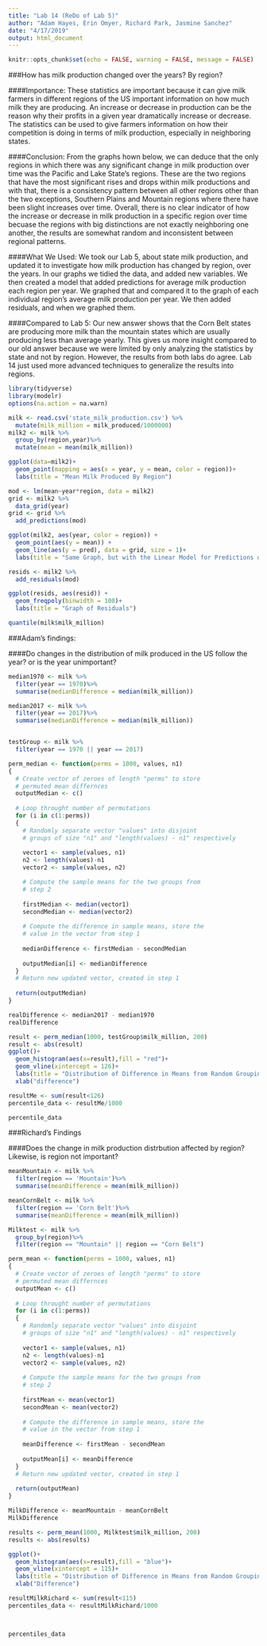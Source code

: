 ```yaml
---
title: "Lab 14 (ReDo of Lab 5)"
author: "Adam Hayes, Erin Omyer, Richard Park, Jasmine Sanchez"
date: "4/17/2019"
output: html_document
---
```


```r
knitr::opts_chunk$set(echo = FALSE, warning = FALSE, message = FALSE)
```

###How has milk production changed over the years? By region?

####Importance: 
These statistics are important because it can give milk farmers in different regions of the US important information on how much milk they are producing. An increase or decrease in production can be the reason why their profits in a given year dramatically increase or decrease. The statistics can be used to give farmers information on how their competition is doing in terms of milk production, especially in neighboring states. 

####Conclusion: 
From the graphs hown below, we can deduce that the only regions in which there was any significant change in milk production over time was the Pacific and Lake State's regions. These are the two regions that have the most significant rises and drops within milk productions and with that, there is a consistency pattern between all other regions other than the two exceptions, Southern Plains and Mountain regions where there have been slight increases over time. Overall, there is no clear indicator of how the increase or decrease in milk production in a specific region over time becuase the regions with big distinctions are not exactly neighboring one another, the results are somewhat random and inconsistent between regional patterns. 

####What We Used:
We took our Lab 5, about state milk production, and updated it to investigate how milk production has changed by region, over the years.  In our graphs we tidied the data, and added new variables.  We then created a model that added predictions for average milk production each region per year.  We graphed that and compared it to the graph of each individual region's average milk production per year.  We then added residuals, and when we graphed them.

####Compared to Lab 5:
Our new answer shows that the Corn Belt states are producing more milk than the mountain states which are usually producing less than average yearly. This gives us more insight compared to our old answer because we were limited by only analyzing the statistics by state and not by region. However, the results from both labs do agree. Lab 14 just used more advanced techniques to generalize the results into regions. 



```r
library(tidyverse)
library(modelr)
options(na.action = na.warn)

milk <- read.csv('state_milk_production.csv') %>%
  mutate(milk_million = milk_produced/1000000)
milk2 <- milk %>%
  group_by(region,year)%>%
  mutate(mean = mean(milk_million))

ggplot(data=milk2)+
  geom_point(mapping = aes(x = year, y = mean, color = region))+
  labs(title = "Mean Milk Produced By Region")

mod <- lm(mean~year*region, data = milk2)
grid <- milk2 %>%
  data_grid(year)
grid <- grid %>%
  add_predictions(mod)

ggplot(milk2, aes(year, color = region)) +
  geom_point(aes(y = mean)) +
  geom_line(aes(y = pred), data = grid, size = 1)+
  labs(title = "Same Graph, but with the Linear Model for Predictions of Milk Produced")

resids <- milk2 %>%
  add_residuals(mod)

ggplot(resids, aes(resid)) + 
  geom_freqpoly(binwidth = 100)+
  labs(title = "Graph of Residuals")

quantile(milk$milk_million)
```


###Adam's findings:

####Do changes in the distribution of milk produced in the US follow the year? or is the year unimportant?
```r
median1970 <- milk %>%
  filter(year == 1970)%>%
  summarise(medianDifference = median(milk_million))

median2017 <- milk %>%
  filter(year == 2017)%>%
  summarise(medianDifference = median(milk_million))


testGroup <- milk %>%
  filter(year == 1970 || year == 2017)

perm_median <- function(perms = 1000, values, n1)
{
  # Create vector of zeroes of length "perms" to store
  # permuted mean differnces
  outputMedian <- c()
  
  # Loop throught number of permutations
  for (i in c(1:perms))
  {
    # Randomly separate vector "values" into disjoint 
    # groups of size "n1" and "length(values) - n1" respectively
    
    vector1 <- sample(values, n1)
    n2 <- length(values)-n1
    vector2 <- sample(values, n2)

    # Compute the sample means for the two groups from 
    # step 2
    
    firstMedian <- median(vector1)
    secondMedian <- median(vector2)
    
    # Compute the difference in sample means, store the
    # value in the vector from step 1
    
    medianDifference <- firstMedian - secondMedian
    
    outputMedian[i] <- medianDifference
  }
  # Return new updated vector, created in step 1
  
  return(outputMedian)
}

realDifference <- median2017 - median1970
realDifference

result <- perm_median(1000, testGroup$milk_million, 200)
result <- abs(result)
ggplot()+
  geom_histogram(aes(x=result),fill = "red")+
  geom_vline(xintercept = 126)+
  labs(title = "Distribution of Difference in Means from Random Groupings of years 1970 and 2017")+
  xlab("difference")

resultMe <- sum(result<126)
percentile_data <- resultMe/1000

percentile_data
```


###Richard's Findings

####Does the change in milk production distrbution affected by region? Likewise, is region not important?
```r
meanMountain <- milk %>%
  filter(region == 'Mountain')%>%
  summarise(meanDifference = mean(milk_million))

meanCornBelt <- milk %>%
  filter(region == 'Corn Belt')%>%
  summarise(meanDifference = mean(milk_million))

Milktest <- milk %>%
  group_by(region)%>%
  filter(region == "Mountain" || region == "Corn Belt")

perm_mean <- function(perms = 1000, values, n1)
{
  # Create vector of zeroes of length "perms" to store
  # permuted mean differnces
  outputMean <- c()
  
  # Loop throught number of permutations
  for (i in c(1:perms))
  {
    # Randomly separate vector "values" into disjoint 
    # groups of size "n1" and "length(values) - n1" respectively
    
    vector1 <- sample(values, n1)
    n2 <- length(values)-n1
    vector2 <- sample(values, n2)
    
    # Compute the sample means for the two groups from 
    # step 2
    
    firstMean <- mean(vector1)
    secondMean <- mean(vector2)
    
    # Compute the difference in sample means, store the
    # value in the vector from step 1
    
    meanDifference <- firstMean - secondMean
    
    outputMean[i] <- meanDifference
  }
  # Return new updated vector, created in step 1
  
  return(outputMean)
}

MilkDifference <- meanMountain - meanCornBelt
MilkDifference

results <- perm_mean(1000, Milktest$milk_million, 200)
results <- abs(results)

ggplot()+
  geom_histogram(aes(x=result),fill = "blue")+
  geom_vline(xintercept = 115)+
  labs(title = "Distribution of Difference in Means from Random Groupings of regions in Mountain states and Corn belt states")+
  xlab("Difference")

resultMilkRichard <- sum(result<115)
percentiles_data <- resultMilkRichard/1000



percentiles_data

```
